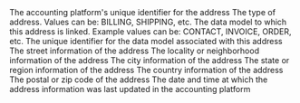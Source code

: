<ResponseField name="platform_id" type="string" required>
  The accounting platform's unique identifier for the address
</ResponseField>

<ResponseField name="type" type="enum">
  The type of address. Values can be: BILLING, SHIPPING, etc.
</ResponseField>

<ResponseField name="data_model" type="string">
  The data model to which this address is linked. Example values can be: CONTACT, INVOICE, ORDER, etc.
</ResponseField>

<ResponseField name="data_model_id" type="string">
  The unique identifier for the data model associated with this address
</ResponseField>

<ResponseField name="street" type="string" optional>
  The street information of the address
</ResponseField>

<ResponseField name="locality" type="string" optional>
  The locality or neighborhood information of the address
</ResponseField>

<ResponseField name="city" type="string">
  The city information of the address
</ResponseField>

<ResponseField name="state" type="string">
  The state or region information of the address
</ResponseField>

<ResponseField name="country" type="string">
  The country information of the address
</ResponseField>

<ResponseField name="pincode" type="string" optional>
  The postal or zip code of the address
</ResponseField>

<ResponseField name="updated_at" type="date">
  The date and time at which the address information was last updated in the accounting platform
</ResponseField>
